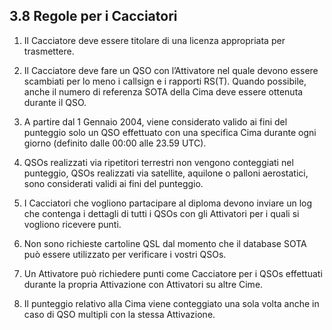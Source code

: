 ## 3.8 Regole per i Cacciatori

1. Il Cacciatore deve essere titolare di una licenza appropriata per trasmettere.

2. Il Cacciatore deve fare un QSO con l’Attivatore nel quale devono essere scambiati per lo meno i callsign e i rapporti RS(T). Quando possibile, anche il numero di referenza SOTA della Cima deve essere ottenuta durante il QSO.

3. A partire dal 1 Gennaio 2004, viene considerato valido ai fini del punteggio solo un QSO effettuato con una specifica Cima durante ogni giorno (definito dalle 00:00 alle 23.59 UTC).

4. QSOs realizzati via ripetitori terrestri non vengono conteggiati nel punteggio, QSOs realizzati via satellite, aquilone o palloni aerostatici, sono considerati validi ai fini del punteggio.

5. I Cacciatori che vogliono partacipare al diploma devono inviare un log che contenga i dettagli di tutti i QSOs con gli Attivatori per i quali si vogliono ricevere punti.

6. Non sono richieste cartoline QSL dal momento che il database SOTA può essere utilizzato per verificare i vostri QSOs.

7. Un Attivatore può richiedere punti come Cacciatore per i QSOs effettuati durante la propria Attivazione con Attivatori su altre Cime.

8. Il punteggio relativo alla Cima viene conteggiato una sola volta anche in caso di QSO multipli con la stessa Attivazione.

